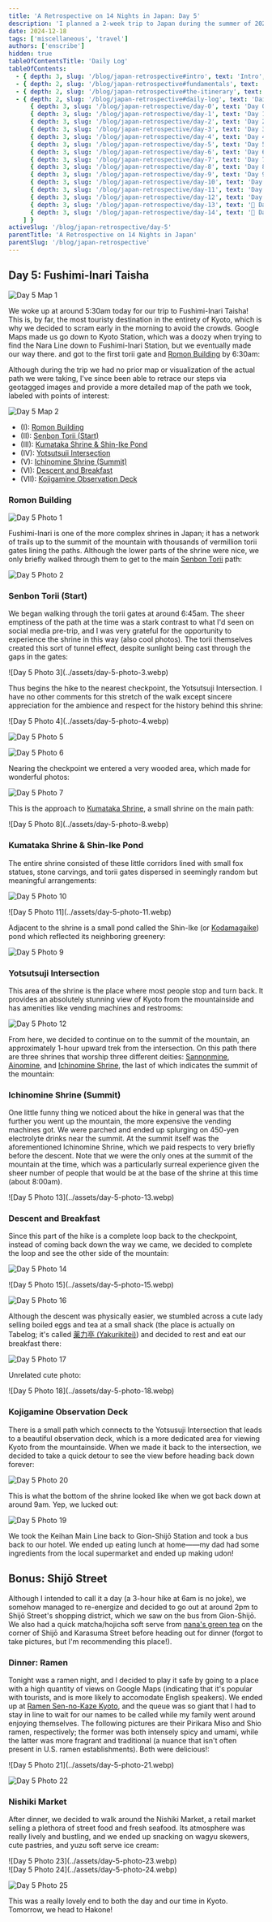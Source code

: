 ```yaml
---
title: 'A Retrospective on 14 Nights in Japan: Day 5'
description: 'I planned a 2-week trip to Japan during the summer of 2023 for my family. Here are some of the highlights, blunders, experiences gathered throughout the process.'
date: 2024-12-18
tags: ['miscellaneous', 'travel']
authors: ['enscribe']
hidden: true
tableOfContentsTitle: 'Daily Log'
tableOfContents:
  - { depth: 3, slug: '/blog/japan-retrospective#intro', text: 'Intro', subheadings: [] }
  - { depth: 2, slug: '/blog/japan-retrospective#fundamentals', text: 'Fundamentals', subheadings: [] }
  - { depth: 2, slug: '/blog/japan-retrospective#the-itinerary', text: 'The Itinerary', subheadings: [] }
  - { depth: 2, slug: '/blog/japan-retrospective#daily-log', text: 'Daily Log', subheadings: [
      { depth: 3, slug: '/blog/japan-retrospective/day-0', text: 'Day 0: Kansai Airport', subheadings: [] },
      { depth: 3, slug: '/blog/japan-retrospective/day-1', text: 'Day 1: Osaka Day Trip', subheadings: [] },
      { depth: 3, slug: '/blog/japan-retrospective/day-2', text: 'Day 2: Nara Day Trip', subheadings: [] },
      { depth: 3, slug: '/blog/japan-retrospective/day-3', text: 'Day 3: East Kyoto', subheadings: [] },
      { depth: 3, slug: '/blog/japan-retrospective/day-4', text: 'Day 4: West/Central Kyoto', subheadings: [] },
      { depth: 3, slug: '/blog/japan-retrospective/day-5', text: 'Day 5: Fushimi-Inari Taisha', subheadings: [] },
      { depth: 3, slug: '/blog/japan-retrospective/day-6', text: 'Day 6: Hakone-Yumoto', subheadings: [] },
      { depth: 3, slug: '/blog/japan-retrospective/day-7', text: 'Day 7: Hakone Round Course', subheadings: [] },
      { depth: 3, slug: '/blog/japan-retrospective/day-8', text: 'Day 8: Shinjuku, Kabukichō', subheadings: [] },
      { depth: 3, slug: '/blog/japan-retrospective/day-9', text: 'Day 9: Yokohama, Shibuya', subheadings: [] },
      { depth: 3, slug: '/blog/japan-retrospective/day-10', text: 'Day 10: Rest Day', subheadings: [] },
      { depth: 3, slug: '/blog/japan-retrospective/day-11', text: 'Day 11: Akihabara', subheadings: [] },
      { depth: 3, slug: '/blog/japan-retrospective/day-12', text: 'Day 12: Asakusa, Odaiba', subheadings: [] },
      { depth: 3, slug: '/blog/japan-retrospective/day-13', text: '🚧 Day 13: Kamakura Day Trip', subheadings: [] },
      { depth: 3, slug: '/blog/japan-retrospective/day-14', text: '🚧 Day 14: Haneda Airport', subheadings: [] },
    ] }
activeSlug: '/blog/japan-retrospective/day-5'
parentTitle: 'A Retrospective on 14 Nights in Japan'
parentSlug: '/blog/japan-retrospective'
---
```


## Day 5: Fushimi-Inari Taisha

![Day 5 Map 1](../assets/day-5-map-1.webp)

We woke up at around 5:30am today for our trip to Fushimi-Inari Taisha! This is, by far, the most touristy destination in the entirety of Kyoto, which is why we decided to scram early in the morning to avoid the crowds. Google Maps made us go down to Kyoto Station, which was a doozy when trying to find the Nara Line down to Fushimi-Inari Station, but we eventually made our way there. and got to the first torii gate and [Romon Building](https://inari.jp/en/map/spot_02/) by 6:30am:

Although during the trip we had no prior map or visualization of the actual path we were taking, I've since been able to retrace our steps via geotagged images and provide a more detailed map of the path we took, labeled with points of interest:

![Day 5 Map 2](../assets/day-5-map-2.webp)

- (I): [Romon Building](#romon-building)
- (II): [Senbon Torii (Start)](#senbon-torii-start)
- (III): [Kumataka Shrine & Shin-Ike Pond](#kumataka-shrine--shin-ike-pond)
- (IV): [Yotsutsuji Intersection](#yotsutsuji-intersection)
- (V): [Ichinomine Shrine (Summit)](#ichinomine-shrine-summit)
- (VI): [Descent and Breakfast](#descent-and-breakfast)
- (VII): [Kojigamine Observation Deck](#kojigamine-observation-deck)

### Romon Building

![Day 5 Photo 1](../assets/day-5-photo-1.webp)

Fushimi-Inari is one of the more complex shrines in Japan; it has a network of trails up to the summit of the mountain with thousands of vermillion torii gates lining the paths. Although the lower parts of the shrine were nice, we only briefly walked through them to get to the main [Senbon Torii](https://inari.jp/en/map/spot_07/) path:

![Day 5 Photo 2](../assets/day-5-photo-2.webp)

### Senbon Torii (Start)

We began walking through the torii gates at around 6:45am. The sheer emptiness of the path at the time was a stark contrast to what I'd seen on social media pre-trip, and I was very grateful for the opportunity to experience the shrine in this way (also cool photos). The torii themselves created this sort of tunnel effect, despite sunlight being cast through the gaps in the gates:

<div class="mx-auto w-1/2">
![Day 5 Photo 3](../assets/day-5-photo-3.webp)
</div>

Thus begins the hike to the nearest checkpoint, the Yotsutsuji Intersection. I have no other comments for this stretch of the walk except sincere appreciation for the ambience and respect for the history behind this shrine: 

<div class="flex gap-2 [&>*>*]:my-0">
![Day 5 Photo 4](../assets/day-5-photo-4.webp)

![Day 5 Photo 5](../assets/day-5-photo-5.webp)
</div>

![Day 5 Photo 6](../assets/day-5-photo-6.webp)

Nearing the checkpoint we entered a very wooded area, which made for wonderful photos:

![Day 5 Photo 7](../assets/day-5-photo-7.webp)

This is the approach to [Kumataka Shrine](https://inari.jp/en/map/spot_09/), a small shrine on the main path:

<div class="mx-auto w-1/2">
![Day 5 Photo 8](../assets/day-5-photo-8.webp)
</div>

### Kumataka Shrine & Shin-Ike Pond

The entire shrine consisted of these little corridors lined with small fox statues, stone carvings, and torii gates dispersed in seemingly random but meaningful arrangements:

![Day 5 Photo 10](../assets/day-5-photo-10.webp)

<div class="mx-auto w-1/2">
![Day 5 Photo 11](../assets/day-5-photo-11.webp)
</div>

Adjacent to the shrine is a small pond called the Shin-Ike (or [Kodamagaike](https://inari.jp/en/map/spot_09/)) pond which reflected its neighboring greenery:

![Day 5 Photo 9](../assets/day-5-photo-9.webp)

### Yotsutsuji Intersection

This area of the shrine is the place where most people stop and turn back. It provides an absolutely stunning view of Kyoto from the mountainside and has amenities like vending machines and restrooms:

![Day 5 Photo 12](../assets/day-5-photo-12.webp)

From here, we decided to continue on to the summit of the mountain, an approximately 1-hour upward trek from the intersection. On this path there are three shrines that worship three different deities: [Sannonmine](https://inari.jp/en/map/spot_13/), [Ainomine](https://inari.jp/en/map/spot_12/), and [Ichinomine Shrine](https://inari.jp/en/map/spot_10/), the last of which indicates the summit of the mountain:

### Ichinomine Shrine (Summit)

One little funny thing we noticed about the hike in general was that the further you went up the mountain, the more expensive the vending machines got. We were parched and ended up splurging on 450-yen electrolyte drinks near the summit. At the summit itself was the aforementioned Ichinomine Shrine, which we paid respects to very briefly before the descent. Note that we were the only ones at the summit of the mountain at the time, which was a particularly surreal experience given the sheer number of people that would be at the base of the shrine at this time (about 8:00am).

<div class="mx-auto w-1/2">
![Day 5 Photo 13](../assets/day-5-photo-13.webp)
</div>

### Descent and Breakfast

Since this part of the hike is a complete loop back to the checkpoint, instead of coming back down the way we came, we decided to complete the loop and see the other side of the mountain:

![Day 5 Photo 14](../assets/day-5-photo-14.webp)

<div class="flex gap-2 [&>*>*]:my-0">
![Day 5 Photo 15](../assets/day-5-photo-15.webp)

![Day 5 Photo 16](../assets/day-5-photo-16.webp)
</div>

Although the descent was physically easier, we stumbled across a cute lady selling boiled eggs and tea at a small shack (the place is actually on Tabelog; it's called [薬力亭 (Yakurikitei)](https://tabelog.com/en/kyoto/A2601/A260601/26024780/)) and decided to rest and eat our breakfast there:

![Day 5 Photo 17](../assets/day-5-photo-17.webp)

Unrelated cute photo:

<div class="mx-auto w-1/2">
![Day 5 Photo 18](../assets/day-5-photo-18.webp)
</div>

### Kojigamine Observation Deck

There is a small path which connects to the Yotsusuji Intersection that leads to a beautiful observation deck, which is a more dedicated area for viewing Kyoto from the mountainside. When we made it back to the intersection, we decided to take a quick detour to see the view before heading back down forever:

![Day 5 Photo 20](../assets/day-5-photo-20.webp)

This is what the bottom of the shrine looked like when we got back down at around 9am. Yep, we lucked out:

![Day 5 Photo 19](../assets/day-5-photo-19.webp)

We took the Keihan Main Line back to Gion-Shijō Station and took a bus back to our hotel. We ended up eating lunch at home——my dad had some ingredients from the local supermarket and ended up making udon!

## Bonus: Shijō Street

Although I intended to call it a day (a 3-hour hike at 6am is no joke), we somehow managed to re-energize and decided to go out at around 2pm to Shijō Street's shopping district, which we saw on the bus from Gion-Shijō. We also had a quick matcha/hojicha soft serve from [nana's green tea](https://tabelog.com/en/kyoto/A2601/A260201/26032210/) on the corner of Shijō and Karasuma Street before heading out for dinner (forgot to take pictures, but I'm recommending this place!).

### Dinner: Ramen

Tonight was a ramen night, and I decided to play it safe by going to a place with a high quantity of views on Google Maps (indicating that it's popular with tourists, and is more likely to accomodate English speakers). We ended up at [Ramen Sen-no-Kaze Kyoto](https://tabelog.com/en/kyoto/A2601/A260202/26016307/), and the queue was so giant that I had to stay in line to wait for our names to be called while my family went around enjoying themselves. The following pictures are their Pirikara Miso and Shio ramen, respectively; the former was both intensely spicy and umami, while the latter was more fragrant and traditional (a nuance that isn't often present in U.S. ramen establishments). Both were delicious!:

<div class="flex gap-2 [&>*>*]:my-0">
![Day 5 Photo 21](../assets/day-5-photo-21.webp)

![Day 5 Photo 22](../assets/day-5-photo-22.webp)
</div>

### Nishiki Market

After dinner, we decided to walk around the Nishiki Market, a retail market selling a plethora of street food and fresh seafood. Its atmosphere was really lively and bustling, and we ended up snacking on wagyu skewers, cute pastries, and yuzu soft serve ice cream:

<div class="mx-auto w-1/2">
![Day 5 Photo 23](../assets/day-5-photo-23.webp)
</div>

<div class="flex gap-2 [&>*>*]:my-0">
![Day 5 Photo 24](../assets/day-5-photo-24.webp)

![Day 5 Photo 25](../assets/day-5-photo-25.webp)
</div>

This was a really lovely end to both the day and our time in Kyoto. Tomorrow, we head to Hakone!